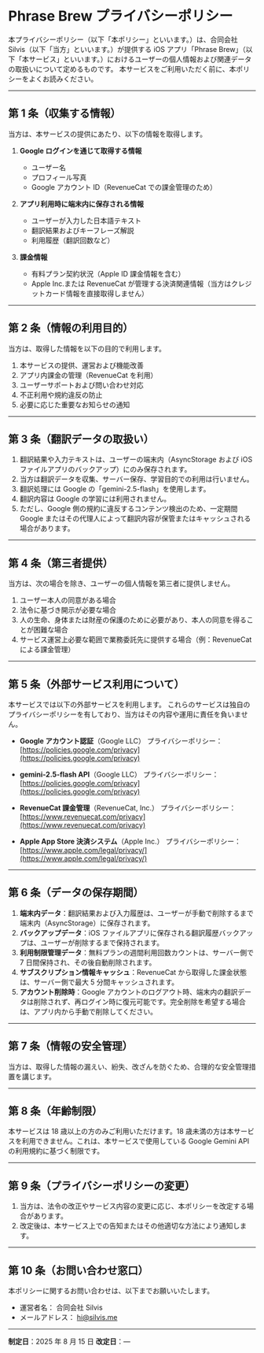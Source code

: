 # Phrase Brew プライバシーポリシー

本プライバシーポリシー（以下「本ポリシー」といいます。）は、合同会社 Silvis（以下「当方」といいます。）が提供する iOS アプリ「Phrase Brew」（以下「本サービス」といいます。）におけるユーザーの個人情報および関連データの取扱いについて定めるものです。
本サービスをご利用いただく前に、本ポリシーをよくお読みください。

---

## 第 1 条（収集する情報）

当方は、本サービスの提供にあたり、以下の情報を取得します。

1. **Google ログインを通じて取得する情報**

   - ユーザー名
   - プロフィール写真
   - Google アカウント ID（RevenueCat での課金管理のため）

2. **アプリ利用時に端末内に保存される情報**

   - ユーザーが入力した日本語テキスト
   - 翻訳結果およびキーフレーズ解説
   - 利用履歴（翻訳回数など）

3. **課金情報**

   - 有料プラン契約状況（Apple ID 課金情報を含む）
   - Apple Inc.または RevenueCat が管理する決済関連情報（当方はクレジットカード情報を直接取得しません）

---

## 第 2 条（情報の利用目的）

当方は、取得した情報を以下の目的で利用します。

1. 本サービスの提供、運営および機能改善
2. アプリ内課金の管理（RevenueCat を利用）
3. ユーザーサポートおよび問い合わせ対応
4. 不正利用や規約違反の防止
5. 必要に応じた重要なお知らせの通知

---

## 第 3 条（翻訳データの取扱い）

1. 翻訳結果や入力テキストは、ユーザーの端末内（AsyncStorage および iOS ファイルアプリのバックアップ）にのみ保存されます。
2. 当方は翻訳データを収集、サーバー保存、学習目的での利用は行いません。
3. 翻訳処理には Google の「gemini-2.5-flash」を使用します。
4. 翻訳内容は Google の学習には利用されません。
5. ただし、Google 側の規約に違反するコンテンツ検出のため、一定期間 Google またはその代理人によって翻訳内容が保管またはキャッシュされる場合があります。

---

## 第 4 条（第三者提供）

当方は、次の場合を除き、ユーザーの個人情報を第三者に提供しません。

1. ユーザー本人の同意がある場合
2. 法令に基づき開示が必要な場合
3. 人の生命、身体または財産の保護のために必要があり、本人の同意を得ることが困難な場合
4. サービス運営上必要な範囲で業務委託先に提供する場合（例：RevenueCat による課金管理）

---

## 第 5 条（外部サービス利用について）

本サービスでは以下の外部サービスを利用します。
これらのサービスは独自のプライバシーポリシーを有しており、当方はその内容や運用に責任を負いません。

- **Google アカウント認証**（Google LLC）
  プライバシーポリシー：[https://policies.google.com/privacy](https://policies.google.com/privacy)

- **gemini-2.5-flash API**（Google LLC）
  プライバシーポリシー：[https://policies.google.com/privacy](https://policies.google.com/privacy)

- **RevenueCat 課金管理**（RevenueCat, Inc.）
  プライバシーポリシー：[https://www.revenuecat.com/privacy](https://www.revenuecat.com/privacy)

- **Apple App Store 決済システム**（Apple Inc.）
  プライバシーポリシー：[https://www.apple.com/legal/privacy/](https://www.apple.com/legal/privacy/)

---

## 第 6 条（データの保存期間）

1. **端末内データ**：翻訳結果および入力履歴は、ユーザーが手動で削除するまで端末内（AsyncStorage）に保存されます。
2. **バックアップデータ**：iOS ファイルアプリに保存される翻訳履歴バックアップは、ユーザーが削除するまで保持されます。
3. **利用制限管理データ**：無料プランの週間利用回数カウントは、サーバー側で 7 日間保持され、その後自動削除されます。
4. **サブスクリプション情報キャッシュ**：RevenueCat から取得した課金状態は、サーバー側で最大 5 分間キャッシュされます。
5. **アカウント削除時**：Google アカウントのログアウト時、端末内の翻訳データは削除されず、再ログイン時に復元可能です。完全削除を希望する場合は、アプリ内から手動で削除してください。

---

## 第 7 条（情報の安全管理）

当方は、取得した情報の漏えい、紛失、改ざんを防ぐため、合理的な安全管理措置を講じます。

---

## 第 8 条（年齢制限）

本サービスは 18 歳以上の方のみご利用いただけます。18 歳未満の方は本サービスを利用できません。これは、本サービスで使用している Google Gemini API の利用規約に基づく制限です。

---

## 第 9 条（プライバシーポリシーの変更）

1. 当方は、法令の改正やサービス内容の変更に応じ、本ポリシーを改定する場合があります。
2. 改定後は、本サービス上での告知またはその他適切な方法により通知します。

---

## 第 10 条（お問い合わせ窓口）

本ポリシーに関するお問い合わせは、以下までお願いいたします。

- 運営者名： 合同会社 Silvis
- メールアドレス： hi@silvis.me

---

**制定日**：2025 年 8 月 15 日
**改定日**：—
